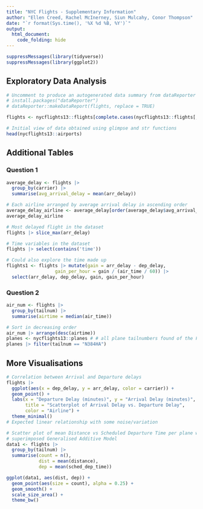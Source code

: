 ```yaml
---
title: "NYC Flights - Supplementary Information"
author: "Ellen Creed, Rachel McInerney, Siun Mulcahy, Conor Thompson"
date: "`r format(Sys.time(), '%X %d %B, %Y')`"
output:
  html_document:
    code_folding: hide
---
```


```r
suppressMessages(library(tidyverse))
suppressMessages(library(ggplot2))
```


## Exploratory Data Analysis

```r
# Uncomment to produce an autogenerated data summary from dataReporter on your device
# install.packages("dataReporter")
# dataReporter::makeDataReport(flights, replace = TRUE)

flights <- nycflights13::flights[complete.cases(nycflights13::flights[,]),] 

# Initial view of data obtained using glimpse and str functions
head(nycflights13::airports)
```

## Additional Tables 

### Question 1

```r
average_delay <- flights |>
  group_by(carrier) |>
  summarise(avg_arrival_delay = mean(arr_delay))

# Each airline arranged by average arrival delay in ascending order
average_delay_airline <- average_delay[order(average_delay$avg_arrival_delay), ]
average_delay_airline

# Most delayed flight in the dataset
flights |> slice_max(arr_delay)

# Time variables in the dataset
flights |> select(contains('time'))

# Could also explore the time made up
flights1 <- flights |> mutate(gain = arr_delay - dep_delay, 
                  gain_per_hour = gain / (air_time / 60)) |>
  select(arr_delay, dep_delay, gain, gain_per_hour) 
```


### Question 2

```r
air_num <- flights |>
  group_by(tailnum) |>
  summarise(airtime = median(air_time))

# Sort in decreasing order
air_num |> arrange(desc(airtime))
planes <- nycflights13::planes # # all plane tailnumbers found of the FAA aircraft registry
planes |> filter(tailnum == "N384HA")
```


## More Visualisations

```r
# Correlation between Arrival and Departure delays
flights |>
  ggplot(aes(x = dep_delay, y = arr_delay, color = carrier)) +
  geom_point() +
  labs(x = "Departure Delay (minutes)", y = "Arrival Delay (minutes)",
       title = "Scatterplot of Arrival Delay vs. Departure Delay",
       color = "Airline") +
  theme_minimal()
# Expected linear relationship with some noise/variation
```

```r
# Scatter plot of mean Distance vs Scheduled Departure Time per plane with
# superimposed Generalised Additive Model
data1 <- flights |>
  group_by(tailnum) |>
  summarise(count = n(), 
            dist = mean(distance), 
            dep = mean(sched_dep_time))

ggplot(data1, aes(dist, dep)) +
  geom_point(aes(size = count), alpha = 0.25) +
  geom_smooth() +
  scale_size_area() +
  theme_bw()
```

